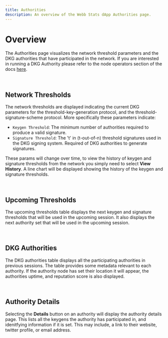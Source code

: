 ```yaml
---
title: Authorities
description: An overview of the Webb Stats dApp Authorities page.
---
```



# Overview

The Authorities page visualizes the network threshold parameters and the DKG authorities that have participated in the network. If you are interested
in running a DKG Authority please refer to the node operators section of the docs [here](/docs/tangle-network/node-operators/quickstart).

<br />

<AuthPage />

## Network Thresholds

The network thresholds are displayed indicating the current DKG parameters for the threshold-key-generation protocol, and
the threshold-signature-scheme protocol. More specifically these parameters indicate:

- `Keygen Threshold`: The minimum number of authorities required to produce a valid signature.
- `Signature Threshold`: The 't' in (t-out-of-n) threshold signatures used in the DKG signing system. Required of DKG authorities to generate signatures.

These params will change over time, to view the history of keygen and signature thresholds from the network you simply need to
select **View History**. A line chart will be displayed showing the history of the keygen and signature thresholds.

<br />
<Thresholds />

## Upcoming Thresholds

The upcoming thresholds table displays the next keygen and signature thresholds that will be used in the upcoming session. It also displays the next
authority set that will be used in the upcoming session.

<br />
<UpcomingThresholds/>

## DKG Authorities

The DKG authorities table displays all the participating authorities in previous sessions. The table provides some metadata relevant to
each authority. If the authority node has set their location it will appear, the authorities uptime, and reputation score is also displayed.

<br />
<AuthTable />

## Authority Details

Selecting the **Details** button on an authority will display the authority details page. This lists all the keygens the authority has participated in,
and idenitfying information if it is set. This may include, a link to their website, twitter profile, or email address.

<br />
<AuthDetailsPage />
